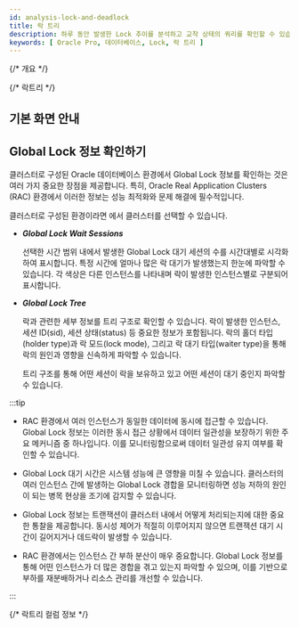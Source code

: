 ```yaml
---
id: analysis-lock-and-deadlock
title: 락 트리
description: 하루 동안 발생한 Lock 추이를 분석하고 교착 상태의 쿼리를 확인할 수 있습니다.
keywords: [ Oracle Pro, 데이터베이스, Lock, 락 트리 ]
---
```


{/* 개요 */}

<Analysislockdesc />

{/* 락트리 */}

<Dblocktreedesc />

## 기본 화면 안내


<Dblocktreeusingbasic />

## Global Lock 정보 확인하기

클러스터로 구성된 Oracle 데이터베이스 환경에서 Global Lock 정보를 확인하는 것은 여러 가지 중요한 장점을 제공합니다. 특히, Oracle Real Application Clusters (RAC) 환경에서 이러한 정보는 성능 최적화와 문제 해결에 필수적입니다.

클러스터로 구성된 환경이라면 <Cmdname sid="instance" className="uitext" />에서 클러스터를 선택할 수 있습니다.

<ImgLang img="db-locktree-cluster-chart.png" desc="락 트리" />

* ***Global Lock Wait Sessions***

  선택한 시간 범위 내에서 발생한 Global Lock 대기 세션의 수를 시간대별로 시각화하여 표시합니다. 특정 시간에 얼마나 많은 락 대기가 발생했는지 한눈에 파악할 수 있습니다. 각 색상은 다른 인스턴스를 나타내며 락이 발생한 인스턴스별로 구분되어 표시합니다.

* ***Global Lock Tree***

  락과 관련한 세부 정보를 트리 구조로 확인할 수 있습니다. 락이 발생한 인스턴스, 세션 ID(<UI>sid</UI>), 세션 상태(<UI>status</UI>) 등 중요한 정보가 포함됩니다. 락의 홀더 타입(<UI>holder type</UI>)과 락 모드(<UI>lock mode</UI>), 그리고 락 대기 타입(<UI>waiter type</UI>)을 통해 락의 원인과 영향을 신속하게 파악할 수 있습니다.

  트리 구조를 통해 어떤 세션이 락을 보유하고 있고 어떤 세션이 대기 중인지 파악할 수 있습니다.



:::tip

* RAC 환경에서 여러 인스턴스가 동일한 데이터에 동시에 접근할 수 있습니다. Global Lock 정보는 이러한 동시 접근 상황에서 데이터 일관성을 보장하기 위한 주요 메커니즘 중 하나입니다. 이를 모니터링함으로써 데이터 일관성 유지 여부를 확인할 수 있습니다.

* Global Lock 대기 시간은 시스템 성능에 큰 영향을 미칠 수 있습니다. 클러스터의 여러 인스턴스 간에 발생하는 Global Lock 경합을 모니터링하면 성능 저하의 원인이 되는 병목 현상을 조기에 감지할 수 있습니다. 

* Global Lock 정보는 트랜잭션이 클러스터 내에서 어떻게 처리되는지에 대한 중요한 통찰을 제공합니다. 동시성 제어가 적절히 이루어지지 않으면 트랜잭션 대기 시간이 길어지거나 데드락이 발생할 수 있습니다.

* RAC 환경에서는 인스턴스 간 부하 분산이 매우 중요합니다. Global Lock 정보를 통해 어떤 인스턴스가 더 많은 경합을 겪고 있는지 파악할 수 있으며, 이를 기반으로 부하를 재분배하거나 리소스 관리를 개선할 수 있습니다.

:::

{/* 락트리 컬럼 정보 */}

<Oraclecolumn /> 